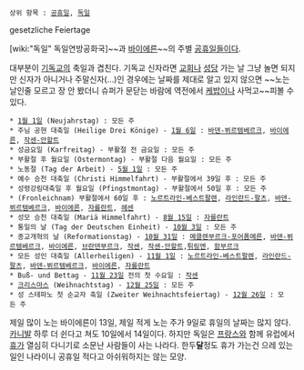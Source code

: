  상위 항목 : [[공휴일]], [[독일]]

gesetzliche Feiertage

[wiki:"독일" 독일연방공화국]~~과 [[바이에른]]~~의 주별 [[공휴일]]들이다.

대부분이 [[기독교]]의 축일과 겹친다. 기독교 신자라면 [[교회]]나 [[성당]] 가는 날 그냥 놀면 되지만 신자가 아니거나 주말신자(...)인 경우에는 날짜를 제대로 알고 있지 않으면 ~~노는 날인줄 모르고 장 안 봤더니 슈퍼가 문닫는 바람에 역전에서 [[케밥]]이나 사먹고~~피볼 수 있다.

 * [[1월 1일]] (Neujahrstag) : 모든 주
 * 주님 공현 대축일 (Heilige Drei Könige) - [[1월 6일]] : [[바덴-뷔르템베르크]], [[바이에른]], [[작센-안할트]]
 * 성금요일 (Karfreitag) - 부활절 전 금요일 : 모든 주
 * 부활절 후 월요일 (Ostermontag) - 부활절 다음 월요일 : 모든 주
 * 노동절 (Tag der Arbeit) - [[5월 1일]] : 모든 주
 * 예수 승천 대축일 (Christi Himmelfahrt) - 부활절에서 39일 후 : 모든 주
 * 성령강림대축일 후 월요일 (Pfingstmontag) - 부활절에서 50일 후 : 모든 주
 * (Fronleichnam) 부활절에서 60일 후 : [[노르트라인-베스트팔렌]], [[라인란드-팔츠]], [[바덴-뷔르템베르크]], [[바이에른]], [[자를란트]], [[헤센]]
 * 성모 승천 대축일 (Mariä Himmelfahrt) - [[8월 15일]] : [[자를란트]]
 * 통일의 날 (Tag der Deutschen Einheit) - [[10월 3일]] : 모든 주
 * 종교개혁의 날 (Reformationstag) - [[10월 31일]] : [[메클렌부르크-포어폼메른]], [[바덴-뷔르템베르크]], [[바이에른]], [[브란덴부르크]], [[작센]], [[작센-안할트]],[[튀링엔]], [[함부르크]]
 * 모든 성인 대축일 (Allerheiligen) - [[11월 1일]] : [[노르트라인-베스트팔렌]], [[라인란드-팔츠]], [[바덴-뷔르템베르크]], [[바이에른]], [[자를란트]]
 * Buß- und Bettag - [[11월 23일]] 전의 첫 수요일 : [[작센]]
 * [[크리스마스]] (Weihnachtstag) - [[12월 25일]] : 모든 주
 * 성 스테파노 첫 순교자 축일 (Zweiter Weihnachtsfeiertag) - [[12월 26일]] : 모든 주

제일 많이 노는 바이에른이 13일, 제일 적게 노는 주가 9일로 휴일의 날짜는 많지 않다. [[카니발]] 하루 더 쉰다고 쳐도 10일에서 14일이다. 하지만 독일은 [[프랑스]]와 함께 유럽에서 [[휴가]] 열심히 다니기로 소문난 사람들이 사는 나라다. 한두'''달'''정도 휴가 가는건 으레 있는 일인 나라이니 공휴일 적다고 아쉬워하지는 않는 모양.
